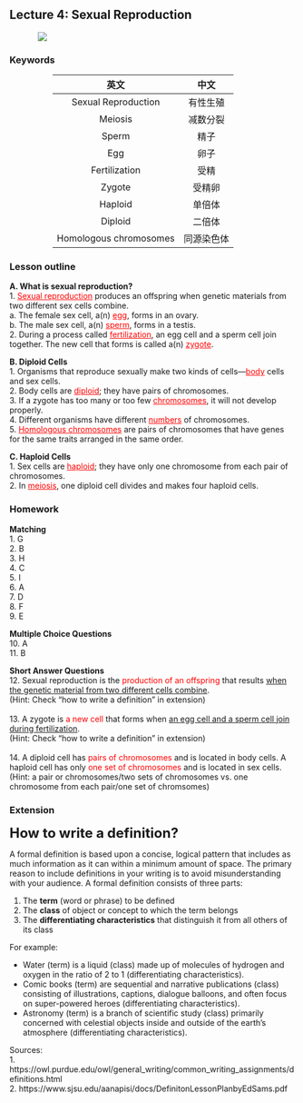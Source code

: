 ## Lecture 4: Sexual Reproduction

<div style="width: 80%; margin-left: auto; margin-right: auto">
![](./img/sperm-egg-meme.png)
</div>

### Keywords

<!-- <style> -->
<!-- table th:first-of-type { -->
<!--     width: 20%; -->
<!-- } -->
<!-- table th:nth-of-type(2) { -->
<!--     width: 30%; -->
<!-- } -->
<!-- table th:nth-of-type(3) { -->
<!--     width: 50%; -->
<!-- } -->
<!-- </style> -->

<div style="width: 70%; margin-left: auto; margin-right: auto">
| 英文                  | 中文       |
| :-------------: | :--------: |
| Sexual Reproduction    | 有性生殖   |
| Meiosis                | 减数分裂   |
| Sperm                  | 精子       |
| Egg                    | 卵子       |
| Fertilization          | 受精       |
| Zygote                 | 受精卵     |
| Haploid                | 单倍体     |
| Diploid                | 二倍体     |
| Homologous chromosomes | 同源染色体 |
</div>

### Lesson outline

**A. What is sexual reproduction?**  
1. <span style="color:red"><u>Sexual reproduction</u></span> produces an offspring when genetic materials from two 
different sex cells combine.  
a. The female sex cell, a(n) <span style="color:red"><u>egg</u></span>, forms in an ovary.  
b. The male sex cell, a(n) <span style="color:red"><u>sperm</u></span>, forms in a testis.   
2. During a process called <span style="color:red"><u>fertilization</u></span>, an egg cell and a sperm cell join together. The 
new cell that forms is called a(n) <span style="color:red"><u>zygote</u></span>.  

**B. Diploid Cells**  
1. Organisms that reproduce sexually make two kinds of cells—<span style="color:red"><u>body</u></span> cells and sex cells.  
2. Body cells are <span style="color:red"><u>diploid</u></span>; they have pairs of chromosomes.  
3. If a zygote has too many or too few <span style="color:red"><u>chromosomes</u></span>, it will not develop properly.  
4. Different organisms have different <span style="color:red"><u>numbers</u></span> of chromosomes.  
5. <span style="color:red"><u>Homologous chromosomes</u></span> are pairs of chromosomes that have genes for the same traits arranged in the same order.  

**C. Haploid Cells**  
1. Sex cells are <span style="color:red"><u>haploid</u></span>; they have only one chromosome from each pair of chromosomes.  
2. In <span style="color:red"><u>meiosis</u></span>, one diploid cell divides and makes four haploid cells.  

### Homework  
**Matching**  
1. G  
2. B  
3. H  
4. C  
5. I  
6. A  
7. D  
8. F  
9. E  

**Multiple Choice Questions**  
10. A  
11. B  

**Short Answer Questions**  
12. Sexual reproduction is the <span style="color:red">production of an offspring</span> that results <u>when the genetic material from two different cells combine</u>.  
(Hint: Check "how to write a definition" in extension)  
<span style="color: #ffffff00">s</span>  
13. A zygote is <span style="color:red">a new cell</span> that forms when <u>an egg cell and a sperm cell join during fertilization</u>.  
(Hint: Check "how to write a definition" in extension)  
<span style="color: #ffffff00">s</span>  
14. A diploid cell has <span style="color:red">pairs of chromosomes</span> and is located in body cells. A haploid cell has only <span style="color:red">one set of chromosomes</span> and is located in sex cells.  
(Hint: a pair or chromosomes/two sets of chromosomes vs. one chromosome from each pair/one set of chromsomes)

### Extension  
<font size=5>**How to write a definition?**</font>  

A formal definition is based upon a concise, logical pattern that includes as much information as it can within a minimum amount of space. The primary reason to include definitions in your writing is to avoid misunderstanding with your audience. A formal definition consists of three parts:

1. The **term** (word or phrase) to be defined  
2. The **class** of object or concept to which the term belongs  
3. The **differentiating characteristics** that distinguish it from all others of its class  

For example:  

* Water (term) is a liquid (class) made up of molecules of hydrogen and oxygen in the ratio of 2 to 1 (differentiating characteristics).  
* Comic books (term) are sequential and narrative publications (class) consisting of illustrations, captions, dialogue balloons, and often focus on super-powered heroes (differentiating characteristics).  
* Astronomy (term) is a branch of scientific study (class) primarily concerned with celestial objects inside and outside of the earth's atmosphere (differentiating characteristics).  

Sources:  
1. https://owl.purdue.edu/owl/general_writing/common_writing_assignments/definitions.html    
2. https://www.sjsu.edu/aanapisi/docs/DefinitonLessonPlanbyEdSams.pdf  

<!-- \begin{equation*}  -->
<!-- \frac{d}{dx}\left( \int_{a}^{x} f(u)\,du\right)=f(x) -->
<!-- \end{equation*}  -->
